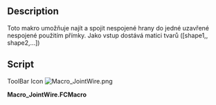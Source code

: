 <languages/>
<div lang="en" dir="ltr" class="mw-content-ltr">
{{VeryImportantMessage|!!! This macro needs to be corrected. !!!}}
</div>

<div class="mw-translate-fuzzy">
{{Macro/cs
|Name=JointWire
|Translate=JointWire
|Icon=Macro_JointWire.png
|Description={{ColoredText|#ff0000|!!! This macro needs to be corrected. !!!}}<br/>Toto makro umožňuje najít a spojit nespojené hrany do jedné uzavřené nespojené použitím přímky.
Jako vstup dostává matici tvarů ([shape1,, shape2,...])
|Author=Tremblou
|Version=0.1
|Date=2011-08-24
|FCVersion=All
|Download=[https://www.freecadweb.org/wiki/images/b/bb/Macro_JointWire.png ToolBar Icon]
}}
</div>

==Description==
Toto makro umožňuje najít a spojit nespojené hrany do jedné uzavřené nespojené použitím přímky.
Jako vstup dostává matici tvarů ([shape1,, shape2,...])

==Script==

<div lang="en" dir="ltr" class="mw-content-ltr">
ToolBar Icon [[Image:Macro_JointWire.png]]
</div>

'''Macro_JointWire.FCMacro'''

{{MacroCode|code=

 def findWires(edges):
    def verts(shape):
                return [shape.Vertexes[0].Point,shape.Vertexes[-1].Point]
        def group(shapes):
                shapesIn = shapes[:]
                pointTst = []
        pointOut =[]
        for s in shapesIn :
            pointTst=pointTst+[s.Vertexes[0].Point]
            pointTst=pointTst+[s.Vertexes[-1].Point]
        print pointTst               
        changed = False
                for s in shapesIn:
                        if len(s.Vertexes) < 2:
                print "one vertex, its a circle, just add"
                        else:                             
                                for v in verts(s):
                    twoDot=0
                                        for vv in pointTst:
                                                if v == vv:
                            twoDot=twoDot+1                           
                        if v==vv and twoDot==2 :                   
                            changed = True
                            print "found matching vert"
                            break
                                    if twoDot<2:
                        print "didn't find any matching vert..."
                        pointOut.append(v)
         print "Dots non connected", pointOut
                return(changed,pointOut)
    def joint(point):
        for p in range(len(point)/2) :
            print point
            deltI=Part.Vertex(100,100,100).Point
            pos=1
            for pp in range(len(point)-1) :
                print "position:",pp+1
                if len(point)-1>1:
                    deltN=(point[0]-point[pp+1])
                    if deltN.Length<deltI.Length:
                        deltI=deltN
                        pos=pp+1
                        print "changement",pos
                else:
                    pos=1   
            print "points a joindre",point[0],point[pos]
            if point[0]!=point[pos]:
                Part.show(Part.makePolygon([point[0],point[pos]]))
            else:
                print "WARNING les points ont la meme valeurs "
            point.pop(0)
            point.pop(pos-1)
        point=0 #to have a return normally void
        return(point)
    working = True
        edgeSet = edges
    result = group(edgeSet)
        working = result[0]
        edgeSet = result[1]
    joint(result[1])
        return result[1]

}}
{{clear}}